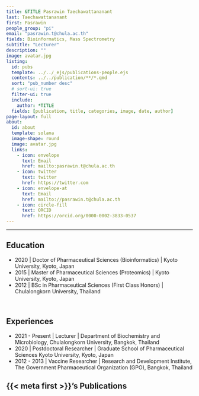 ```yaml
---
title: &TITLE Pasrawin Taechawattananant
last: Taechawattananant
first: Pasrawin
people_group: "pi"
email: "pasrawin.t@chula.ac.th"
fields: Bioinformatics, Mass Spectrometry
subtitle: "Lecturer"
description: ""
image: avatar.jpg
listing:
  id: pubs
  template: ../../_ejs/publications-people.ejs 
  contents: ../../publication/**/*.qmd
  sort: "pub_number desc"
  # sort-ui: true
  filter-ui: true
  include:
    author: *TITLE
  fields: [publication, title, categories, image, date, author]
page-layout: full
about: 
  id: about
  template: solana
  image-shape: round
  image: avatar.jpg
  links:
    - icon: envelope
      text: Email
      href: mailto:pasrawin.t@chula.ac.th
    - icon: twitter
      text: twitter
      href: https://twitter.com
    - icon: envelope-at
      text: Email
      href: mailto://pasrawin.t@chula.ac.th
    - icon: circle-fill
      text: ORCID
      href: https://orcid.org/0000-0002-3833-0537
---
```


<hr>


:::{#about}



## Education

- 2020 | Doctor of Pharmaceutical Sciences (Bioinformatics) | Kyoto University, Kyoto, Japan
- 2015 | Master of Pharmaceutical Sciences (Proteomics) | Kyoto University, Kyoto, Japan
- 2012 | BSc in Pharmaceutical Sciences (First Class Honors) | Chulalongkorn University, Thailand

<br>

## Experiences

- 2021 - Present | Lecturer | Department of Biochemistry and Microbiology, Chulalongkorn University, Bangkok, Thailand
- 2020 | Postdoctoral Researcher | Graduate School of Pharmaceutical Sciences Kyoto University, Kyoto, Japan
- 2012 - 2013 | Vaccine Researcher | Research and Development Institute, The Government Pharmaceutical Organization (GPO), Bangkok, Thailand

:::

## {{< meta first >}}'s Publications

:::{#pubs}
:::
